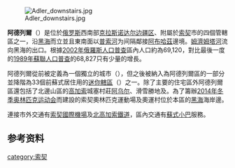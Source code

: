 {{Infobox Russian district
|type=CD
|en_name=阿德列爾
|ru_name={{lang|ru|Адлерский внутригородской район}}
|map_caption=Adlersky City District in Sochi
|image_view=Adler from Akhun.JPG
|image_caption=The coastal resort of Adler as seen from the [[Mount_Akhun|Mount Akhun]], {{convert|9|km|mi}} to the northwest
|latd=43
|latm=26
|lats=01
|longd=39
|longm=54
|longs=58
|longEW=E
|federal_subject=[[克拉斯诺达尔边疆区|克拉斯诺达尔边疆区]]
|federal_subject_ref=<ref name="Ref1481">''Registry of the Administrative-Territorial Units of Krasnodar Krai''</ref>
|adm_data_as_of=2013年5月
|city=[[索契|索契]]
|city_ref=<ref name="Ref1481" />
|urban-type_settlement_of_district_significance_type=Settlement okrugs
|no_of_urban-type_settlements_of_district_significance=1
|selsoviet_type1=Rural okrugs
|no_of_selsoviets_type1=3
|no_of_urban-type_settlements=1
|no_of_rural_localities=29
|counts_ref=<ref name="Ref1481" />
|pop_2010census=76534
|commonscat=Adlersky District
|date=2014年1月
}}
[[File:Adler_downstairs.jpg|thumb]]

'''阿德列爾'''（{{lang-ru|А́длер}}）是位於[[俄罗斯|俄罗斯]]西南部[[克拉斯诺达尔边疆区|克拉斯诺达尔边疆区]]、附屬於[[索契|索契]]市的四個管轄區之一，沿[[黑海|黑海]]而立並且東南面以[[普索河|普索河]]为间隔鄰接[[阿布哈茲|阿布哈茲]]邊境。[[姆濟姆塔河|姆濟姆塔河]]流向黑海的出口。根據[[2002年俄羅斯人口普查|2002年俄羅斯人口普查]]區內人口約為69,120，對比最後一度的[[1989年蘇聯人口普查|1989年蘇聯人口普查]]的68,827只有少量的增長。

阿德列爾從前被定義為一個獨立的城市（{{lang|ru|го́род}}），但之後被納入為阿德列爾區的一部分並降階為33個前蘇式居住用的[[迷你轄區|迷你轄區]]（{{lang|ru|микрорайо́н}}）之一。除了主要的住宅區外阿德列爾區還包括了北邊山區的[[高加索|高加索]]城塞村莊[[阿乌尔|阿乌尔]]、滑雪勝地{{link-en|愛沙尼亞庭院|Estosadok}}及{{link-en|紅林地 (索契)|Krasnaya Polyana|紅林地}}。為了籌辦[[2014年冬季奥林匹克运动会|2014年冬季奥林匹克运动会]]而建設的索契奧林匹克運動場及奧運村位於本區的[[黑海|黑海]]海岸邊。

連接市外交通有[[索契國際機場|索契國際機場]]及[[北高加索铁路局|北高加索鐵道]]，區內交通有[[蘇式小巴|蘇式小巴]]服務。

<!--
The district covers an area of 1,352 square kilometres (522 sq mi) and has under its jurisdiction a network of mountain auls, the Estonian colony at Estosadok, and the ski resort of Krasnaya Polyana which will host the snow events (alpine and Nordic) of the 2014 Winter Olympics. The Sochi Olympic Stadium and associated facilities will be located closer to the shore.

The landmarks of the former town of Adler include two Russian Orthodox churches, dedicated to the Holy Trinity and the Holy Ghost, as well as the Armenian Saint Sarkis Cathedral.

Apart from a pebbly and narrow beach backed by the railway line, the district also has a municipal historical museum and a delphinarium, which makes it popular among tourists. It is also possible to visit the largest trout farm in Russia (founded in 1964) and a breeding nursery for great apes.

Among the natural wonders of the district is the Akhshtyr Gorge with a 160-metre-long cave which contains traces of human habitation about 30,000 years ago.
-->
==参考资料==
{{Reflist}}
[[category:索契|category:索契]]